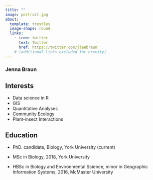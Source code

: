 ```yaml
---
title: ""
image: portrait.jpg
about:
  template: trestles
  image-shape: round
  links:
    - icon: twitter
      text: Twitter
      href: https://twitter.com/jleebraun
    # (additional links excluded for brevity)
---
```


### Jenna Braun

## Interests

-   Data science in R
-   GIS
-   Quantitative Analyses
-   Community Ecology
-   Plant-insect Interactions

## Education

-   PhD. candidate, Biology, York University (current)

-   MSc in Biology, 2018, York University

-   HBSc in Biology and Environmental Science, minor in Geographic Information Systems, 2016, McMaster University

<!-- -->
